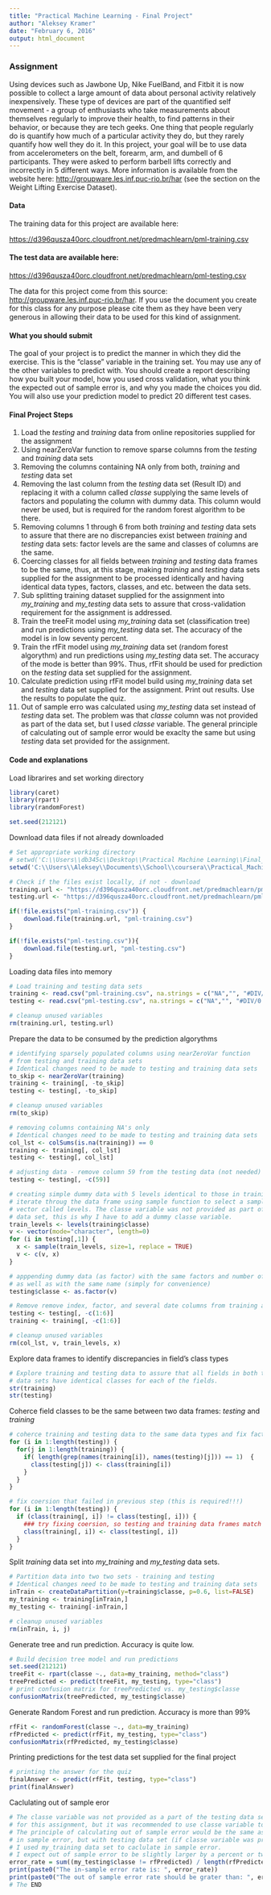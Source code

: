 ```yaml
---
title: "Practical Machine Learning - Final Project"
author: "Aleksey Kramer"
date: "February 6, 2016"
output: html_document
---
```


### Assignment

Using devices such as Jawbone Up, Nike FuelBand, and Fitbit it is now possible to collect a large amount of data about personal activity relatively inexpensively. These type of devices are part of the quantified self movement - a group of enthusiasts who take measurements about themselves regularly to improve their health, to find patterns in their behavior, or because they are tech geeks. One thing that people regularly do is quantify how much of a particular activity they do, but they rarely quantify how well they do it. In this project, your goal will be to use data from accelerometers on the belt, forearm, arm, and dumbell of 6 participants. They were asked to perform barbell lifts correctly and incorrectly in 5 different ways. More information is available from the website here: [http://groupware.les.inf.puc-rio.br/har](http://groupware.les.inf.puc-rio.br/har) (see the section on the Weight Lifting Exercise Dataset).

#### Data

The training data for this project are available here:

[https://d396qusza40orc.cloudfront.net/predmachlearn/pml-training.csv](https://d396qusza40orc.cloudfront.net/predmachlearn/pml-training.csv)

#### The test data are available here:

[https://d396qusza40orc.cloudfront.net/predmachlearn/pml-testing.csv](https://d396qusza40orc.cloudfront.net/predmachlearn/pml-testing.csv)

The data for this project come from this source: [http://groupware.les.inf.puc-rio.br/har](http://groupware.les.inf.puc-rio.br/har). If you use the document you create for this class for any purpose please cite them as they have been very generous in allowing their data to be used for this kind of assignment.

#### What you should submit

The goal of your project is to predict the manner in which they did the exercise. This is the "classe" variable in the training set. You may use any of the other variables to predict with. You should create a report describing how you built your model, how you used cross validation, what you think the expected out of sample error is, and why you made the choices you did. You will also use your prediction model to predict 20 different test cases. 

#### Final Project Steps

1. Load the *testing* and *training* data from online repositories supplied for the assignment
2. Using nearZeroVar function to remove sparse columns from the *testing* and *training* data sets
3. Removing the columns containing NA only from both, *training* and *testing* data set
4. Removing the last column from the *testing* data set (Result ID) and replacing it with a column called *classe* supplying the same levels of factors and populating the column with dummy data. This column would never be used, but is required for the random forest algorithm to be there.
5. Removing columns 1 through 6 from both *training* and *testing* data sets to assure that there are no discrepancies exist between *training* and *testing* data sets: factor levels are the same and classes of columns are the same.
6. Coercing classes for all fields between *training* and *testing* data frames to be the same, thus, at this stage, making *training* and *testing* data sets supplied for the assignment to be processed identically and having identical data types, factors, classes, and etc. between the data sets.
7. Sub splitting training dataset supplied for the assignment into *my_training* and *my_testing* data sets to assure that cross-validation requirement for the assignment is addressed.
8. Train the treeFit model using *my_training* data set (classification tree) and run predictions using *my_testing* data set. The accuracy of the model is in low seventy percent.
9. Train the rfFit model using *my_training* data set (random forest algorythm) and run predictions using *my_testing* data set. The accuracy of the mode is better than 99%. Thus, rfFit should be used for prediction on the *testing* data set supplied for the assignment.
10. Calculate prediction using rfFit model build using *my_training* data set and *testing* data set supplied for the assignment. Print out results. Use the results to populate the quiz.
11. Out of sample erro was calculated using *my_testing* data set instead of *testing* data set. The problem was that *classe* column was not provided as part of the data set, but I used *classe* variable. The general principle of calculating out of sample error would be exaclty the same but using *testing* data set provided for the assignment.

#### Code and explanations

Load librarires and set working directory

```r
library(caret)
library(rpart)
library(randomForest)

set.seed(212121)
```

Download data files if not already downloaded

```r
# Set appropriate working directory
# setwd('C:\\Users\\db345c\\Desktop\\Practical Machine Learning\\Final_Project')
setwd('C:\\Users\\Aleksey\\Documents\\School\\coursera\\Practical_Machine_Learning\\Final_Project')

# Check if the files exist locally, if not - download
training.url <- "https://d396qusza40orc.cloudfront.net/predmachlearn/pml-training.csv"
testing.url <- "https://d396qusza40orc.cloudfront.net/predmachlearn/pml-testing.csv"

if(!file.exists("pml-training.csv")) {
    download.file(training.url, "pml-training.csv")
}

if(!file.exists("pml-testing.csv")){
    download.file(testing.url, "pml-testing.csv")
}
```

Loading data files into memory

```r
# Load training and testing data sets
training <- read.csv("pml-training.csv", na.strings = c("NA","", "#DIV/0!"))
testing <- read.csv("pml-testing.csv", na.strings = c("NA","", "#DIV/0!"))

# cleanup unused variables
rm(training.url, testing.url)
```

Prepare the data to be consumed by the prediction algorythms

```r
# identifying sparsely populated columns using nearZeroVar function
# from testing and training data sets
# Identical changes need to be made to testing and training data sets
to_skip <- nearZeroVar(training)
training <- training[, -to_skip]
testing <- testing[, -to_skip]

# cleanup unused variables
rm(to_skip)

# removing columns containing NA's only
# Identical changes need to be made to testing and training data sets
col_lst <- colSums(is.na(training)) == 0
training <- training[, col_lst]
testing <- testing[, col_lst]

# adjusting data - remove column 59 from the testing data (not needed)
testing <- testing[, -c(59)]

# creating simple dummy data with 5 levels identical to those in training data set
# iterate throug the data frame using sample function to select a sample of size 1 from
# vector called levels. The classe variable was not provided as part of the testing
# data set, this is why I have to add a dummy classe variable.
train_levels <- levels(training$classe)
v <- vector(mode="character", length=0)
for (i in testing[,1]) {
  x <- sample(train_levels, size=1, replace = TRUE)
  v <- c(v, x)
}

# apppending dummy data (as factor) with the same factors and number of factors as in the training data
# as well as with the same name (simply for convenience)
testing$classe <- as.factor(v)

# Remove remove index, factor, and several date columns from training and testing data set
testing <- testing[, -c(1:6)]
training <- training[, -c(1:6)]

# cleanup unused variables
rm(col_lst, v, train_levels, x)
```

Explore data frames to identify discrepancies in field's class types

```r
# Explore training and testing data to assure that all fields in both training and testing
# data sets have identical classes for each of the fields.
str(training)
str(testing)
```

Coherce field classes to be the same between two data frames: *testing* and *training*

```r
# coherce training and testing data to the same data types and fix factors in testing
for (i in 1:length(testing)) {
  for(j in 1:length(training)) {
    if( length(grep(names(training[i]), names(testing)[j])) == 1)  {
      class(testing[j]) <- class(training[i])
    }      
  }      
}

# fix coersion that failed in previous step (this is required!!!)
for (i in 1:length(testing)) {
  if (class(training[, i]) != class(testing[, i])) {
    ### try fixing coersion, so testing and training data frames match
    class(training[, i]) <- class(testing[, i])
  }
}
```

Split *training* data set into *my_training* and *my_testing* data sets.

```r
# Partition data into two two sets - training and testing
# Identical changes need to be made to testing and training data sets
inTrain <- createDataPartition(y=training$classe, p=0.6, list=FALSE)
my_training <- training[inTrain,]
my_testing <- training[-inTrain,]

# cleanup unused variables
rm(inTrain, i, j)
```

Generate tree and run prediction. Accuracy is quite low.

```r
# Build decision tree model and run predictions
set.seed(212121)
treeFit <- rpart(classe ~., data=my_training, method="class")
treePredicted <- predict(treeFit, my_testing, type="class")
# print confusion matrix for treePredicted vs. my_testing$classe
confusionMatrix(treePredicted, my_testing$classe)
```

Generate Random Forest and run prediction.  Accuracy is more than 99%

```r
rfFit <- randomForest(classe ~., data=my_training)
rfPredicted <- predict(rfFit, my_testing, type="class")
confusionMatrix(rfPredicted, my_testing$classe)
```

Printing predictions for the test data set supplied for the final project

```r
# printing the answer for the quiz
finalAnswer <- predict(rfFit, testing, type="class")
print(finalAnswer)
```

Caclulating out of sample eror

```r
# The classe variable was not provided as a part of the testing data set supplied
# for this assignment, but it was recommended to use classe variable to predict on.
# The principle of calculating out of sample error would be the same as calculating 
# in sample error, but with testing data set (if classe variable was provied). 
# I used my_training data set to caclulate in sample error.
# I expect out of sample error to be slightly larger by a percent or two.
error_rate = sum((my_testing$classe != rfPredicted) / length(rfPredicted))
print(paste0("The in-sample error rate is: ", error_rate))
print(paste0("The out of sample error rate should be grater than: ", error_rate))  
# The END
```